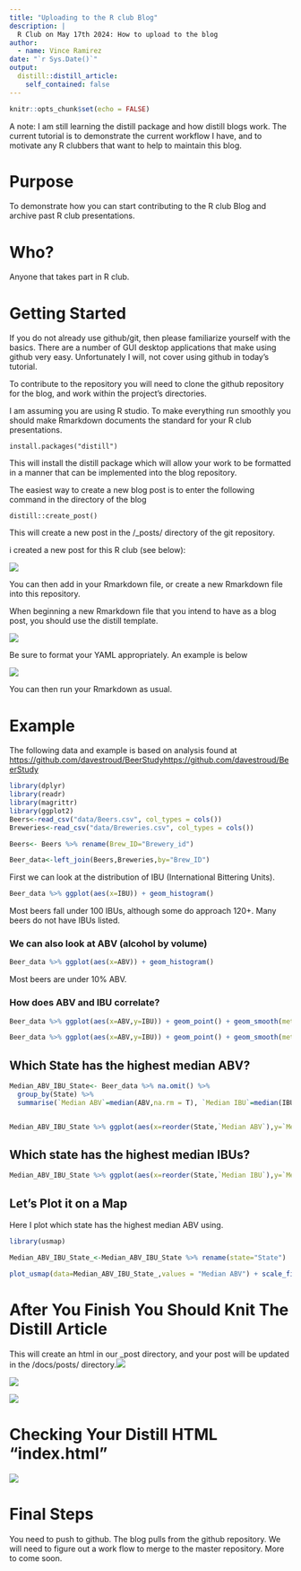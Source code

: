 ```yaml
---
title: "Uploading to the R club Blog"
description: |
  R Club on May 17th 2024: How to upload to the blog
author:
  - name: Vince Ramirez
date: "`r Sys.Date()`"
output:
  distill::distill_article:
    self_contained: false
---
```


```r
knitr::opts_chunk$set(echo = FALSE)
```

A note: I am still learning the distill package and how distill blogs work. The current tutorial is to demonstrate the current workflow I have, and to motivate any R clubbers that want to help to maintain this blog.

# Purpose

To demonstrate how you can start contributing to the R club Blog and archive past R club presentations.

# Who?

Anyone that takes part in R club.

# Getting Started

If you do not already use github/git, then please familiarize yourself with the basics. There are a number of GUI desktop applications that make using github very easy. Unfortunately I will, not cover using github in today's tutorial.

To contribute to the repository you will need to clone the github repository for the blog, and work within the project's directories.

I am assuming you are using R studio. To make everything run smoothly you should make Rmarkdown documents the standard for your R club presentations.

```         
install.packages("distill")
```

This will install the distill package which will allow your work to be formatted in a manner that can be implemented into the blog repository.

The easiest way to create a new blog post is to enter the following command in the directory of the blog

```         
distill::create_post() 
```

This will create a new post in the /\_posts/ directory of the git repository.

i created a new post for this R club (see below):

![](images/_posts Directory.png)

You can then add in your Rmarkdown file, or create a new Rmarkdown file into this repository.

When beginning a new Rmarkdown file that you intend to have as a blog post, you should use the distill template.

![](images/Rmarkdown Distill Template-01.png)

Be sure to format your YAML appropriately. An example is below

![](images/YAML for post.png)

You can then run your Rmarkdown as usual.

# Example

The following data and example is based on analysis found at [https://github.com/davestroud/BeerStudyhttps://github.com/davestroud/BeerStudy](https://github.com/davestroud/BeerStudy){.uri}

```r
library(dplyr)
library(readr)
library(magrittr)
library(ggplot2)
Beers<-read_csv("data/Beers.csv", col_types = cols())
Breweries<-read_csv("data/Breweries.csv", col_types = cols())

Beers<- Beers %>% rename(Brew_ID="Brewery_id")

Beer_data<-left_join(Beers,Breweries,by="Brew_ID")

```

First we can look at the distribution of IBU (International Bittering Units).

```r
Beer_data %>% ggplot(aes(x=IBU)) + geom_histogram()

```

Most beers fall under 100 IBUs, although some do approach 120+. Many beers do not have IBUs listed.

### We can also look at ABV (alcohol by volume)

```r
Beer_data %>% ggplot(aes(x=ABV)) + geom_histogram()

```

Most beers are under 10% ABV.

### How does ABV and IBU correlate?

```r
Beer_data %>% ggplot(aes(x=ABV,y=IBU)) + geom_point() + geom_smooth(method = "lm")

Beer_data %>% ggplot(aes(x=ABV,y=IBU)) + geom_point() + geom_smooth(method = "loess")

```

## Which State has the highest median ABV?

```r
Median_ABV_IBU_State<- Beer_data %>% na.omit() %>%
  group_by(State) %>% 
  summarise(`Median ABV`=median(ABV,na.rm = T), `Median IBU`=median(IBU,na.rm=T))


Median_ABV_IBU_State %>% ggplot(aes(x=reorder(State,`Median ABV`),y=`Median ABV`)) + geom_bar(stat = "identity") +  theme(axis.text.x=element_text(size=rel(0.8), angle=90)) + xlab("State")
```

## Which state has the highest median IBUs?

```r
Median_ABV_IBU_State %>% ggplot(aes(x=reorder(State,`Median IBU`),y=`Median IBU`)) + geom_bar(stat = "identity") +  theme(axis.text.x=element_text(size=rel(0.8), angle=90)) + xlab("State")
```

## Let's Plot it on a Map

Here I plot which state has the highest median ABV using.

```r
library(usmap)

Median_ABV_IBU_State_<-Median_ABV_IBU_State %>% rename(state="State")

plot_usmap(data=Median_ABV_IBU_State_,values = "Median ABV") + scale_fill_gradient2(low="red",mid="white",high="blue",midpoint = 0.053)
```

# After You Finish You Should Knit The Distill Article

This will create an html in our \_post directory, and your post will be updated in the /docs/posts/ directory.![](images/Directory.png)

![](images/Directory 2.png)

![](images/Directory 3.png)

# Checking Your Distill HTML "index.html"

![](images/Distill HTML.png)

# Final Steps

You need to push to github. The blog pulls from the github repository. We will need to figure out a work flow to merge to the master repository. More to come soon.
